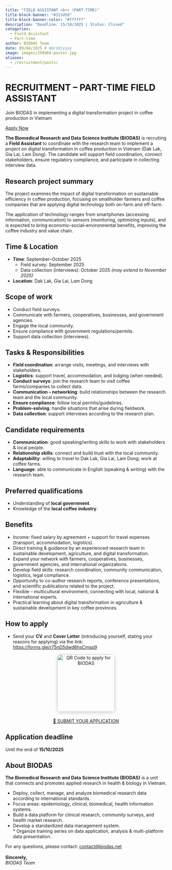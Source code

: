 ```yaml
---
title: "FIELD ASSISTANT <br> (PART-TIME)"
title-block-banner: "#313d5d"
title-block-banner-color: "#ffffff"
description: "Deadline: 15/10/2025 | Status: Closed"
categories:
  - Field Assistant
  - Part-time
author: BIODAS Team
date: 09/04/2025 # mm/dd/yyyy
image: images/250904-poster.jpg
aliases: 
  - /recruitment/posts/
---
```


```{=html}
<!-- Attach CSS file -->
<link rel="stylesheet" href="section-recruitment-template.css">

<body class="section-recruitment-template">

  <!-- HERO -->
  <div class="hero">
    <h1>RECRUITMENT – PART-TIME FIELD ASSISTANT</h1>
    <p>Join BIODAS in implementing a digital transformation project in coffee production in Vietnam</p>
    <a href="#apply" class="btn-action glow">Apply Now</a>
  </div>

  <!-- MAIN -->
  <div class="layout">

    <!-- Introduction -->
    <section class="slide-left">
      <p><strong>The Biomedical Research and Data Science Institute (BIODAS)</strong> is recruiting a <strong>Field Assistant</strong> to coordinate with the research team to implement a project on digital transformation in coffee production in Vietnam (Dak Lak, Gia Lai, Lam Dong). The candidate will support field coordination, connect stakeholders, ensure regulatory compliance, and participate in collecting interview data.</p>
    </section>

    <!-- Project summary -->
    <section class="slide-right">
      <h2>Research project summary</h2>
      <div class="callout callout-note">
        <p>The project examines the impact of digital transformation on sustainable efficiency in coffee production, focusing on smallholder farmers and coffee companies that are applying digital technology both on-farm and off-farm.</p>
        <p>The application of technology ranges from smartphones (accessing information, communication) to sensors (monitoring, optimizing inputs), and is expected to bring economic–social–environmental benefits, improving the coffee industry and value chain.</p>
      </div>
    </section>

    <!-- Time & Location -->
    <section class="slide-left">
      <h2>Time & Location</h2>
      <div class="callout callout-note">
        <ul>
          <li><strong>Time</strong>: September–October 2025
            <ul>
              <li>Field survey: September 2025</li>
              <li>Data collection (interviews): October 2025 <em>(may extend to November 2025)</em></li>
            </ul>
          </li>
          <li><strong>Location</strong>: Dak Lak, Gia Lai, Lam Dong</li>
        </ul>
      </div>
    </section>

    <!-- Scope of work -->
    <section class="slide-right">
      <h2>Scope of work</h2>
      <div class="callout callout-note">
        <ul>
          <li>Conduct field surveys.</li>
          <li>Communicate with farmers, cooperatives, businesses, and government agencies.</li>
          <li>Engage the local community.</li>
          <li>Ensure compliance with government regulations/permits.</li>
          <li>Support data collection (interviews).</li>
        </ul>
      </div>
    </section>

    <!-- Tasks & Responsibilities -->
    <section class="slide-left">
      <h2>Tasks & Responsibilities</h2>
      <div class="callout callout-note">
        <ul>
          <li><strong>Field coordination</strong>: arrange visits, meetings, and interviews with stakeholders.</li>
          <li><strong>Logistics</strong>: support travel, accommodation, and lodging (when needed).</li>
          <li><strong>Conduct surveys</strong>: join the research team to visit coffee farms/companies to collect data.</li>
          <li><strong>Communication – networking</strong>: build relationships between the research team and the local community.</li>
          <li><strong>Ensure compliance</strong>: follow local permits/guidelines.</li>
          <li><strong>Problem-solving</strong>: handle situations that arise during fieldwork.</li>
          <li><strong>Data collection</strong>: support interviews according to the research plan.</li>
        </ul>
      </div>
    </section>

    <!-- Candidate requirements -->
    <section class="slide-right">
      <h2>Candidate requirements</h2>
      <div class="callout callout-note">
        <ul>
          <li><strong>Communication</strong>: good speaking/writing skills to work with stakeholders & local people.</li>
          <li><strong>Relationship skills</strong>: connect and build trust with the local community.</li>
          <li><strong>Adaptability</strong>: willing to travel to Dak Lak, Gia Lai, Lam Dong; work at coffee farms.</li>
          <li><strong>Language</strong>: able to communicate in English (speaking & writing) with the research team.</li>
        </ul>
      </div>
    </section>

    <!-- Preferred qualifications -->
    <section class="slide-left">
      <h2>Preferred qualifications</h2>
      <div class="callout callout-note">
        <ul>
          <li>Understanding of <strong>local government</strong>.</li>
          <li>Knowledge of the <strong>local coffee industry</strong>.</li>
        </ul>
      </div>
    </section>

    <!-- Benefits -->
    <section class="slide-right">
      <h2>Benefits</h2>
      <div class="callout callout-tip">
        <ul>
          <li>Income: fixed salary by agreement + support for travel expenses (transport, accommodation, logistics).</li>
          <li>Direct training & guidance by an experienced research team in sustainable development, agriculture, and digital transformation.</li>
          <li>Expand your network with farmers, cooperatives, businesses, government agencies, and international organizations.</li>
          <li>Develop field skills: research coordination, community communication, logistics, legal compliance.</li>
          <li>Opportunity to co-author research reports, conference presentations, and scientific publications related to the project.</li>
          <li>Flexible – multicultural environment, connecting with local, national & international experts.</li>
          <li>Practical learning about digital transformation in agriculture & sustainable development in key coffee provinces.</li>
        </ul>
      </div>
    </section>

    <!-- How to apply -->
    <section id="apply" class="slide-left">
      <h2>How to apply</h2>
      <div class="callout callout-tip">
        <ul>
          <li>Send your <strong>CV</strong> and <strong>Cover Letter</strong> (introducing yourself, stating your reasons for applying) via the link:
            <a href="https://forms.gle/r75nD5dwd6hsCmsp9" target="_blank">https://forms.gle/r75nD5dwd6hsCmsp9</a></li>
        </ul>
        <div style="text-align:center; margin-top:10px;">
          <img src="images/250904-qrcode.jpeg" alt="QR Code to apply for BIODAS" width="180" style="border-radius:12px; box-shadow:0 4px 12px rgba(0,0,0,0.15);">
        </div>
        <div style="text-align:center; margin-top:20px;">
          <a href="https://forms.gle/r75nD5dwd6hsCmsp9" class="btn-action glow">📩 SUBMIT YOUR APPLICATION</a>
        </div>
      </div>
    </section>

    <!-- Deadline -->
    <section class="slide-right">
      <h2>Application deadline</h2>
      <div class="callout callout-important">
        Until the end of <strong>15/10/2025</strong>
      </div>
    </section>

    <!-- About BIODAS -->
    <section class="slide-left">
      <h2>About BIODAS</h2>
      <p><strong>The Biomedical Research and Data Science Institute (BIODAS)</strong> is a unit that connects and promotes applied research in health & biology in Vietnam.</p>
      <div class="callout callout-note">
        <ul>
          <li>Deploy, collect, manage, and analyze biomedical research data according to international standards.</li>
          <li>Focus areas: epidemiology, clinical, biomedical, health information systems.</li>
          <li>Build a data platform for clinical research, community surveys, and health market research.</li>
          <li>Develop a standardized data management system.</li>
          * Organize training series on data application, analysis & multi-platform data presentation.</li>
        </ul>
      </div>
    </section>

    <!-- Footer -->
    <div class="footer-note">
      For any questions, please contact: <a href="mailto:contact@biodas.net">contact@biodas.net</a><br><br>
      <strong>Sincerely,</strong><br>
      <em>BIODAS Team</em>
    </div>
  </div>

<!-- Attach JS file -->
<script src="section-recruitment-template.js"></script>
</body>

```
